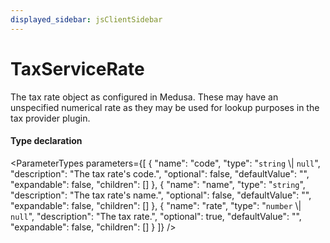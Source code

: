 ```yaml
---
displayed_sidebar: jsClientSidebar
---
```



# TaxServiceRate

The tax rate object as configured in Medusa. These may have an unspecified
numerical rate as they may be used for lookup purposes in the tax provider
plugin.

#### Type declaration

<ParameterTypes parameters={[
  {
    "name": "code",
    "type": "`string` \\| `null`",
    "description": "The tax rate's code.",
    "optional": false,
    "defaultValue": "",
    "expandable": false,
    "children": []
  },
  {
    "name": "name",
    "type": "`string`",
    "description": "The tax rate's name.",
    "optional": false,
    "defaultValue": "",
    "expandable": false,
    "children": []
  },
  {
    "name": "rate",
    "type": "`number` \\| `null`",
    "description": "The tax rate.",
    "optional": true,
    "defaultValue": "",
    "expandable": false,
    "children": []
  }
]} />
